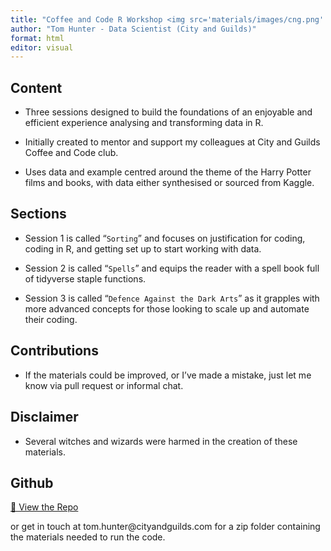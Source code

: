 ```yaml
---
title: "Coffee and Code R Workshop <img src='materials/images/cng.png' style='float: right; height: 75px;'>"
author: "Tom Hunter - Data Scientist (City and Guilds)"
format: html
editor: visual
---
```


## Content

-   Three sessions designed to build the foundations of an enjoyable and efficient experience analysing and transforming data in R.

-   Initially created to mentor and support my colleagues at City and Guilds Coffee and Code club.

-   Uses data and example centred around the theme of the Harry Potter films and books, with data either synthesised or sourced from Kaggle.

## Sections

-   Session 1 is called "`Sorting`" and focuses on justification for coding, coding in R, and getting set up to start working with data.

-   Session 2 is called "`Spells`" and equips the reader with a spell book full of tidyverse staple functions.

-   Session 3 is called "`Defence Against the Dark Arts`" as it grapples with more advanced concepts for those looking to scale up and automate their coding.

## Contributions

-   If the materials could be improved, or I've made a mistake, just let me know via pull request or informal chat.

## Disclaimer

-   Several witches and wizards were harmed in the creation of these materials.

## Github

[📂 View the Repo](https://github.com/tomh1988-8/harry_potteR){target="_blank"}

or get in touch at tom.hunter\@cityandguilds.com for a zip folder containing the materials needed to run the code.
